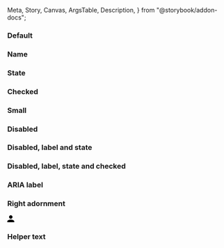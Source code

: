   Meta,
  Story,
  Canvas,
  ArgsTable,
  Description,
} from "@storybook/addon-docs";

<Meta title="React Components/Switch" component={IcSwitch} />

<Description markdown={readme} />

### Default

<Canvas>
  <Story name="Default">
    <IcSwitch label="Label" />
  </Story>
</Canvas>

### Name

<Canvas>
  <Story name="Name">
    <IcSwitch label="Label" />
  </Story>
</Canvas>

### State

<Canvas>
  <Story name="State">
    <IcSwitch showState label="Label" />
  </Story>
</Canvas>

### Checked

<Canvas>
  <Story name="Checked">
    <IcSwitch checked showState label="Label" />
  </Story>
</Canvas>

### Small

<Canvas>
  <Story name="Small">
    <IcSwitch small showState label="Label" />
  </Story>
</Canvas>

### Disabled

<Canvas>
  <Story name="Disabled">
    <IcSwitch disabled label="Label" />
  </Story>
</Canvas>

### Disabled, label and state

<Canvas>
  <Story name="Disabled, name and state">
    <IcSwitch disabled showState label="Label" />
  </Story>
</Canvas>

### Disabled, label, state and checked

<Canvas>
  <Story name="Disabled, name, state and checked">
    <IcSwitch disabled showState label="Label" checked />
  </Story>
</Canvas>

### ARIA label

<Canvas>
  <Story name="ARIA label">
    <IcSwitch label="Custom label" />
  </Story>
</Canvas>

### Right adornment

<Canvas>
  <Story name="Right adornment">
    <IcSwitch label="Right adornment">
      <svg
        slot="right-adornment"
        width="16"
        height="16"
        viewBox="0 0 16 16"
        fill="none"
        xmlns="http://www.w3.org/2000/svg"
      >
        <path
          d="M8 8C10.21 8 12 6.21 12 4C12 1.79 10.21 0 8 0C5.79 0 4 1.79 4 4C4 6.21 5.79 8 8 8ZM8 10C5.33 10 0 11.34 0 14V16H16V14C16 11.34 10.67 10 8 10Z"
          fill="black"
        />
      </svg>
    </IcSwitch>
  </Story>
</Canvas>

### Helper text

<Canvas>
  <Story name="Helper text">
    <IcSwitch label="Helper text" helperText="This is some helper text" />
  </Story>
</Canvas>

